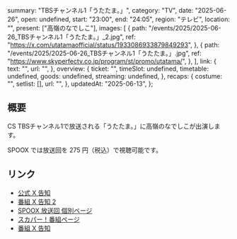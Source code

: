   summary: "TBSチャンネル1「うたたま。」",
  category: "TV",
  date: "2025-06-26",
  open: undefined,
  start: "23:00",
  end: "24:05",
  region: "テレビ",
  location: "",
  present: ["高嶺のなでしこ"],
  images: [
    {
      path: "/events/2025/2025-06-26_TBSチャンネル1「うたたま。」_2.jpg",
      ref: "https://x.com/utatamaofficial/status/1933086933879849293",
    },
    {
      path: "/events/2025/2025-06-26_TBSチャンネル1「うたたま。」.jpg",
      ref: "https://www.skyperfectv.co.jp/program/st/promo/utatama/",
    },
  ],
  link: {
    text: "",
    url: "",
  },
  overview: {
    ticket: "",
    timeSlot: undefined,
    timetable: undefined,
    goods: undefined,
    streaming: undefined,
  },
  recaps: {
    costume: "",
    setlist: [],
    url: "",
  },
  updatedAt: "2025-06-13",
};

## 概要

CS TBSチャンネル1で放送される「うたたま。」に高嶺のなでしこが出演します。

SPOOX では放送回を 275 円（税込）で視聴可能です。

## リンク

- [公式 X 告知](https://x.com/takanenofficial/status/1933117086034997726)
- [番組 X 告知 2](https://x.com/utatamaofficial/status/1933086933879849293)
- [SPOOX 放送回 個別ページ](https://spoox.skyperfectv.co.jp/watch/2937974)
- [スカパー！番組ページ](https://www.skyperfectv.co.jp/program/st/promo/utatama/)
- [番組 X 告知](https://x.com/utatamaofficial/status/1928109394312429814)
